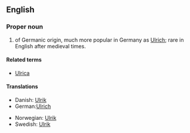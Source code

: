 ==English==

===Proper noun===
{{en-proper noun}}

# {{given name|male}} of Germanic origin, much more popular in Germany as [[Ulrich]]; rare in English after medieval times.

====Related terms====
*[[Ulrica]]

====Translations====
{{top}}
*Danish: [[Ulrik]]
*German:[[Ulrich]]
{{mid}}
*Norwegian: [[Ulrik]]
*Swedish: [[Ulrik]]
{{bottom}}